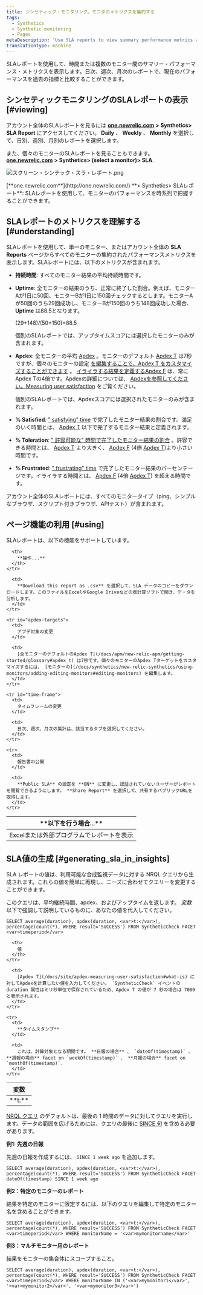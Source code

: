 ```yaml
---
title: シンセティック・モニタリング。モニタのメトリクスを集約する
tags:
  - Synthetics
  - Synthetic monitoring
  - Pages
metaDescription: 'Use SLA reports to view summary performance metrics across all your monitors, and to compare your current performance to historical metrics.'
translationType: machine
---
```


SLAレポートを使用して、時間または複数のモニター間のサマリー・パフォーマンス・メトリクスを表示します。日次、週次、月次のレポートで、現在のパフォーマンスを過去の指標と比較することができます。

## シンセティックモニタリングのSLAレポートの表示 [#viewing]

アカウント全体のSLAレポートを見るには [**one.newrelic.com**](http://one.newrelic.com/) **> Synthetics> SLA Report** にアクセスしてください。 **Daily** 、 **Weekly** 、 **Monthly** を選択して、日別、週別、月別のレポートを選択します。

また、個々のモニターのSLAレポートを見ることもできます。 [**one.newrelic.com**](http://one.newrelic.com/) **> Synthetics> (select a monitor)> SLA**.

![スクリーン・シンテック・スラ・レポート.png](./images/sla-report.png "スクリーン・シンテック・スラ・レポート.png")

<figcaption>
  [**one.newrelic.com**](http://one.newrelic.com/) **> Synthetics> SLAレポート**: SLAレポートを使用して、モニターのパフォーマンスを時系列で把握することができます。
</figcaption>

## SLAレポートのメトリクスを理解する [#understanding]

SLAレポートを使用して、単一のモニター、またはアカウント全体の **SLA Reports** ページからすべてのモニターの集約されたパフォーマンスメトリクスを表示します。SLAレポートには、以下のメトリクスが含まれます。

* **持続時間**: すべてのモニター結果の平均持続時間です。

* **Uptime**: 全モニターの結果のうち、正常に終了した割合。例えば、モニターAが1日に50回、モニターBが1日に150回チェックするとします。モニターAが50回のうち29回成功し、モニターBが150回のうち148回成功した場合、 **Uptime** は88.5となります。

  (29+148)/(50+150)=88.5

  個別のSLAレポートでは、アップタイムスコアには選択したモニターのみが含まれます。

* **Apdex**: 全モニターの平均 [Apdex](/docs/apm/new-relic-apm/apdex/apdex-measuring-user-satisfaction) 。モニターのデフォルト [Apdex T](/docs/apm/new-relic-apm/getting-started/glossary#apdex_t) は7秒ですが、個々のモニターの設定 [を編集することで、Apdex T をカスタマイズすることができます](/docs/synthetics/new-relic-synthetics/using-monitors/adding-editing-monitors#editing-monitors) 。 [イライラする結果を定義するApdex F](/docs/apm/new-relic-apm/getting-started/glossary#apdex_f) は、常にApdex Tの4倍です。Apdexの詳細については、 [Apdexを参照してください。Measuring user satisfaction](/docs/apm/new-relic-apm/apdex/apdex-measuring-user-satisfaction) をご覧ください。

  個別のSLAレポートでは、Apdexスコアには選択されたモニターのみが含まれます。

* **% Satisfied**: [" satisfying" time](/docs/apm/new-relic-apm/apdex/apdex-measuring-user-satisfaction#bullet-satisfied) で完了したモニター結果の割合です。満足のいく時間とは、 [Apdex T](/docs/apm/new-relic-apm/getting-started/glossary#apdex_t) 以下で完了するモニター結果と定義されます。

* **% Toleration**: [" 許容可能な" 時間で完了したモニター結果の割合](/docs/apm/new-relic-apm/apdex/apdex-measuring-user-satisfaction#bullet-tolerating) 。許容できる時間とは、 [Apdex T](/docs/apm/new-relic-apm/getting-started/glossary#apdex_t) より大きく、 [Apdex F](/docs/apm/new-relic-apm/getting-started/glossary#apdex_f) (4倍 [Apdex T](/docs/apm/new-relic-apm/getting-started/glossary#apdex_t))より小さい時間です。

* **% Frustrated**: [" frustrating" time](/docs/apm/new-relic-apm/apdex/apdex-measuring-user-satisfaction#bullet-tolerating) で完了したモニター結果のパーセンテージです。イライラする時間とは、 [Apdex F](/docs/apm/new-relic-apm/getting-started/glossary#apdex_f) (4倍 [Apdex T](/docs/apm/new-relic-apm/getting-started/glossary#apdex_t)) を超える時間です。

アカウント全体のSLAレポートには、すべてのモニタータイプ（ping、シンプルなブラウザ、スクリプト付きブラウザ、APIテスト）が含まれます。

## ページ機能の利用 [#using]

SLAレポートは、以下の機能をサポートしています。

<table>
  <thead>
    <tr>
      <th width={200}>
        **以下を行う場合...**
      </th>

      <th>
        **操作...**
      </th>
    </tr>
  </thead>

  <tbody>
    <tr id="download-report">
      <td>
        Excelまたは外部プログラムでレポートを表示
      </td>

      <td>
        **Download this report as .csv** を選択して、SLA データのコピーをダウンロードします。このファイルをExcelやGoogle Driveなどの表計算ソフトで開き、データを分析します。
      </td>
    </tr>

    <tr id="apdex-targets">
      <td>
        アプデ対象の変更
      </td>

      <td>
        [全モニターのデフォルトのApdex T](/docs/apm/new-relic-apm/getting-started/glossary#apdex_t) は7秒です。個々のモニターのApdex Tターゲットをカスタマイズするには、 [モニターの](/docs/synthetics/new-relic-synthetics/using-monitors/adding-editing-monitors#editing-monitors) を編集します。
      </td>
    </tr>

    <tr id="time-frame">
      <td>
        タイムフレームの変更
      </td>

      <td>
        日次、週次、月次の集計は、該当するタブを選択してください。
      </td>
    </tr>

    <tr>
      <td>
        報告書の公開
      </td>

      <td>
        **Public SLA** の設定を **ON** に変更し、認証されていないユーザーがレポートを閲覧できるようにします。 **Share Report** を選択して、共有するパブリックURLを取得します。
      </td>
    </tr>
  </tbody>
</table>

## SLA値の生成 [#generating_sla_in_insights]

SLA レポートの値は、利用可能な合成監視データに対する NRQL クエリから生成されます。これらの値を簡単に再現し、ニーズに合わせてクエリーを変更することができます。

このクエリは、平均継続時間、apdex、およびアップタイムを返します。 <var>変数</var> 以下で強調して説明しているものに、あなたの値を代入してください。

```
SELECT average(duration), apdex(duration, <var>t:</var>), percentage(count(*), WHERE result='SUCCESS') FROM SyntheticCheck FACET <var>timeperiod</var>
```

<table>
  <thead>
    <tr>
      <th width={200}>
        変数
      </th>

      <th>
        値
      </th>
    </tr>
  </thead>

  <tbody>
    <tr>
      <td>
        **t:**
      </td>

      <td>
        [Apdex T](/docs/site/apdex-measuring-user-satisfaction#what-is) に対してApdexを計算したい値を入力してください。 `SyntheticCheck` イベントの duration 属性はミリ秒単位で保存されているため、Apdex T の値が 7 秒の場合は 7000 と表示されます。
      </td>
    </tr>

    <tr>
      <td>
        **タイムスタンプ**
      </td>

      <td>
        これは、計算対象となる期間です。 **日報の場合** 、 `dateOf(timestamp)` 、 **週報の場合** facet on `weekOf(timestamp)` 、 **月報の場合** facet on `monthOf(timestamp)`.
      </td>
    </tr>
  </tbody>
</table>

[NRQL クエリ](/docs/query-your-data/nrql-new-relic-query-language/get-started/introduction-nrql-new-relics-query-language) のデフォルトは、最後の 1 時間のデータに対してクエリを実行します。データの範囲を広げるためには、クエリの最後に [SINCE 句](/docs/insights/new-relic-insights/using-new-relic-query-language/nrql-reference#sel-since) を含める必要があります。

**例1: 先週の日報**

先週の日報を作成するには、 `SINCE 1 week ago` を追加します。

```
SELECT average(duration), apdex(duration, <var>t:</var>), percentage(count(*), WHERE result='SUCCESS') FROM SyntheticCheck FACET dateOf(timestamp) SINCE 1 week ago
```

**例2：特定のモニターのレポート**

結果を特定のモニターに限定するには、以下のクエリを編集して特定のモニター名を含めることができます。

```
SELECT average(duration), apdex(duration, <var>t:</var>), percentage(count(*), WHERE result='SUCCESS') FROM SyntheticCheck FACET <var>timeperiod</var> WHERE monitorName = '<var>mymonitorname</var>'
```

**例3：マルチモニター用のレポート**

結果をモニターの集合体にスコープすること。

```
SELECT average(duration), apdex(duration, <var>t:</var>), percentage(count(*), WHERE result='SUCCESS') FROM SyntheticCheck FACET <var>timeperiod</var> WHERE monitorName IN ('<var>mymonitor1</var>', '<var>mymonitor2</var>', '<var>mymonitor3</var>')
```